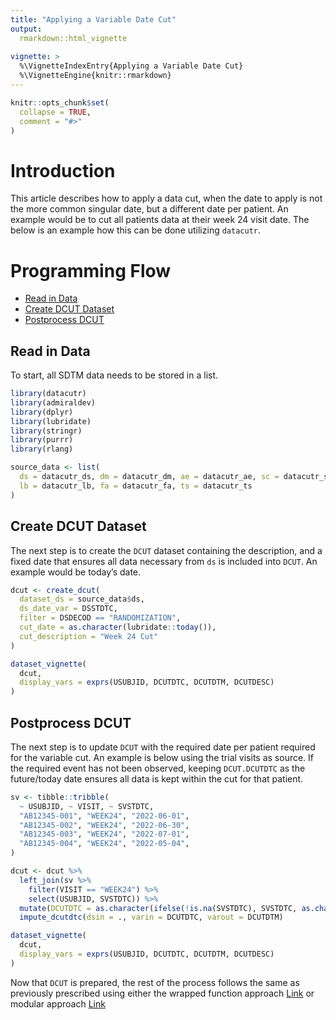 ```yaml
---
title: "Applying a Variable Date Cut"
output: 
  rmarkdown::html_vignette
    
vignette: >
  %\VignetteIndexEntry{Applying a Variable Date Cut}
  %\VignetteEngine{knitr::rmarkdown}
---
```


```r
knitr::opts_chunk$set(
  collapse = TRUE,
  comment = "#>"
)
```

# Introduction

This article describes how to apply a data cut, when the date to apply is not the more common singular 
date, but a different date per patient. An example would be to cut all patients data at their week 24 visit date. The below is an example how this can be done utilizing `datacutr`.

# Programming Flow

* [Read in Data](#readdata)
* [Create DCUT Dataset](#dcut)
* [Postprocess DCUT](#postprocess)

## Read in Data {#readdata}

To start, all SDTM data needs to be stored in a list.

```r
library(datacutr)
library(admiraldev)
library(dplyr)
library(lubridate)
library(stringr)
library(purrr)
library(rlang)

source_data <- list(
  ds = datacutr_ds, dm = datacutr_dm, ae = datacutr_ae, sc = datacutr_sc,
  lb = datacutr_lb, fa = datacutr_fa, ts = datacutr_ts
)
```

## Create DCUT Dataset {#dcut}

The next step is to create the `DCUT` dataset containing the description, and a fixed date that ensures all data necessary from `ds` is included into `DCUT`. An example would be today's date.
```r
dcut <- create_dcut(
  dataset_ds = source_data$ds,
  ds_date_var = DSSTDTC,
  filter = DSDECOD == "RANDOMIZATION",
  cut_date = as.character(lubridate::today()),
  cut_description = "Week 24 Cut"
)
```


```r
dataset_vignette(
  dcut,
  display_vars = exprs(USUBJID, DCUTDTC, DCUTDTM, DCUTDESC)
)
```

## Postprocess DCUT {#postprocess}

The next step is to update `DCUT` with the required date per patient required for the variable cut. An example is below using the trial visits as source. If the required event has not been observed, keeping `DCUT.DCUTDTC` as the future/today date ensures all data is kept within the cut for that patient.

```r
sv <- tibble::tribble(
  ~ USUBJID, ~ VISIT, ~ SVSTDTC,
  "AB12345-001", "WEEK24", "2022-06-01",
  "AB12345-002", "WEEK24", "2022-06-30",
  "AB12345-003", "WEEK24", "2022-07-01",
  "AB12345-004", "WEEK24", "2022-05-04",
)

dcut <- dcut %>%
  left_join(sv %>%
    filter(VISIT == "WEEK24") %>%
    select(USUBJID, SVSTDTC)) %>%
  mutate(DCUTDTC = as.character(ifelse(!is.na(SVSTDTC), SVSTDTC, as.character(DCUTDTC)))) %>%
  impute_dcutdtc(dsin = ., varin = DCUTDTC, varout = DCUTDTM)
```
```r
dataset_vignette(
  dcut,
  display_vars = exprs(USUBJID, DCUTDTC, DCUTDTM, DCUTDESC)
)
```

Now that `DCUT` is prepared, the rest of the process follows the same as previously prescribed using either the wrapped function approach [Link](https://pharmaverse.github.io/datacutr/articles/wrapper.html#processcut) or modular approach [Link](https://pharmaverse.github.io/datacutr/articles/modular.html#preprocess)
